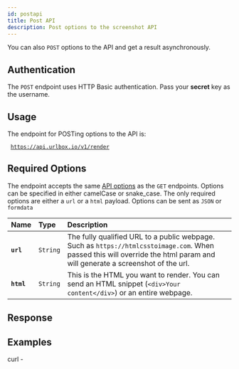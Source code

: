 ```yaml
---
id: postapi
title: Post API
description: Post options to the screenshot API
---
```

You can also `POST` options to the API and get a result asynchronously. 

## Authentication

The `POST` endpoint uses HTTP Basic authentication. 
Pass your **secret** key as the username.

## Usage

The endpoint for POSTing options to the API is:

<code className="language-bash"> https://api.urlbox.io/v1/render</code>

## Required Options

The endpoint accepts the same [API options](./options) as the `GET` endpoints. Options can be specified in either camelCase or snake_case. The only required options are either a `url` or a `html` payload. Options can be sent as `JSON` or `formdata`

| Name        | Type             | Description |
|:--------|:------------------------|:------|
| **`url`**|`String`      | The fully qualified URL to a public webpage. Such as `https://htmlcsstoimage.com`. When passed this will override the html param and will generate a screenshot of the url. |
| **`html`**|`String`         | This is the HTML you want to render. You can send an HTML snippet \(`<div>Your content</div>`\) or an entire webpage. |

## Response


## Examples

curl -

